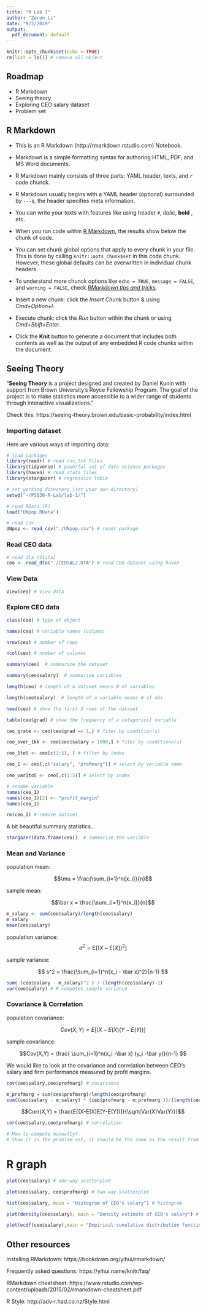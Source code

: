 ```yaml
---
title: "R Lab I"
author: "Zeren Li"
date: "9/2/2019"
output:
  pdf_document: default
---
```


```r
knitr::opts_chunk$set(echo = TRUE)
rm(list = ls()) # remove all object
```

## Roadmap

  - R Markdown
  - Seeing theory
  - Exploring CEO salary dataset
  - Problem set
  
## R Markdown

- This is an R Markdown (http://rmarkdown.rstudio.com) Notebook.

- Markdown is a simple formatting syntax for authoring HTML, PDF, and MS Word documents. 

- R Markdown mainly consists of three parts: YAML header, texts, and `r` code chunck.

- R Markdown usually begins with a  YAML header (optional) surrounded by `---`s, the header specifies meta information.

- You can write your texts with features like using header `#`, *italic*, **bold** , etc.

- When you run code within [R Markdown](http://rmarkdown.rstudio.com), the results show below the chunk of code.

- You can set chunk global options that apply to every chunk in your file. This is done by calling `knitr::opts_chunk$set` in this code chunk. However, these global defaults can be overwritten in individual chunk headers.

- To understand more chunck options like `echo = TRUE`, `message = FALSE`, and `warning = FALSE`, check [*RMarkdown tips and tricks*](https://rmarkdown.rstudio.com/lesson-3.html). 

- Insert a new chunk: click the *Insert Chunk* button & using *Cmd+Option+I*.

- Execute chunk: click the *Run* button within the chunk or using *Cmd+Shift+Enter*. 

- Click the **Knit** button to generate a document that includes both contents as well as the output of any embedded R code chunks within the document. 

## Seeing Theory

"**Seeing Theory** is a project designed and created by Daniel Kunin with support from Brown University's Royce Fellowship Program. The goal of the project is to make statistics more accessible to a wider range of students through interactive visualizations."

Check this: https://seeing-theory.brown.edu/basic-probability/index.html

### Importing dataset

Here are various ways of importing data:

```r
# load packages
library(readr) # read csv,txt files
library(tidyverse) # powerful set of data science packages
library(haven) # read stata files
library(stargazer) # regression table

# set working directory (set your own directory)
setwd("~/PS630-R-Lab/lab-1/")

# read RData (R)
load("UNpop.RData")

# read csv
UNpop <- read_csv("./UNpop.csv") # readr package
```

###  Read CEO data

```r
# read dta (Stata)
ceo <- read_dta("./CEOSAL2.DTA") # read CEO dataset using haven
```

### View Data

```r
View(ceo) # View data
```

### Explore CEO data

```r
class(ceo) # type of object

names(ceo) # variable names (column)

nrow(ceo) # number of rows

ncol(ceo) # number of columns

summary(ceo)  # summarize the dataset

summary(ceo$salary)  # summarize variables

length(ceo) # length of a dataset means # of variables

length(ceo$salary)  # length of a variable means # of obs

head(ceo) # show the first 5 rows of the dataset

table(ceo$grad) # show the frequency of a categorical variable

ceo_grate <- ceo[ceo$grad == 1,] # fiter by condition(s)

ceo_over_1kk <- ceo[ceo$salary > 1000,] # fiter by conditionn(s)

ceo_1to5 <- ceo[c(1:5), ] # filter by index

ceo_1 <- ceo[,c("salary", "profmarg")] # select by variable name

ceo_var1to5 <- ceo[,c(1:5)] # select by index

# rename variable  
names(ceo_1)
names(ceo_1)[2] <- "profit_margin" 
names(ceo_1)

rm(ceo_1) # remove dataset
```

A bit beautiful summary statistics...

```r
stargazer(data.frame(ceo))  # summarize the variable
```


### Mean and Variance 

population mean: 

$$\mu = \frac{\sum_{i=1}^n{x_i}}{n}$$ 

sample mean: 

$$\bar x = \frac{\sum_{i=1}^n{x_i}}{n}$$ 


```r
m_salary <- sum(ceo$salary)/length(ceo$salary)
m_salary
mean(ceo$salary)
```

population variance:
$$
\sigma^2 = \text{E}[(X - \text{E}[X])^2]
$$

sample variance:

$$
s^2 = \frac{\sum_{i=1}^n(x_i - \bar x)^2}{n-1}
$$

```r
sum( (ceo$salary - m_salary)^2 ) / (length(ceo$salary)-1)
var(ceo$salary) # R computes sample variance
```

### Covariance & Correlation

population covariance:

$$Cov(X,Y) = E[(X-E(X)(Y-E(Y))]$$

sample covariance:

$$Cov(X,Y) = \frac{ \sum_{i=1}^n(x_i -\bar x)  (y_i -\bar y)}{n-1} $$

We would like to look at the covariance and correlation between CEO's salary and firm performance measured by profit margins.

```r
cov(ceo$salary,ceo$profmarg) # covariance

m_profmarg = sum(ceo$profmarg)/length(ceo$profmarg)
sum((ceo$salary - m_salary) * (ceo$profmarg - m_profmarg ))/(length(ceo$profmarg) - 1) 
```


$$Corr(X,Y) = \frac{E[(X-E(X)E(Y-E(Y))]}{\sqrt{Var(X)Var(Y)}}$$

```r
cor(ceo$salary,ceo$profmarg) # correlation

# How to compute manually? 
# Show it in the problem set, it should be the same as the result from cor()
```

# R graph

```r
plot(ceo$salary) # one-way scatterplot

plot(ceo$salary, ceo$profmarg) # two-way scatterplot

hist(ceo$salary, main = "Histogram of CEO's salary") # histogram

plot(density(ceo$salary), main = "Density estimate of CEO's salary") # pdf

plot(ecdf(ceo$salary),main = "Empirical cumulative distribution function") # cdf
```

## Other resources

Installing RMarkdown: https://bookdown.org/yihui/rmarkdown/

Frequently asked questions: https://yihui.name/knitr/faq/

RMarkdown cheatsheet: https://www.rstudio.com/wp-content/uploads/2015/02/rmarkdown-cheatsheet.pdf

R Style: http://adv-r.had.co.nz/Style.html
